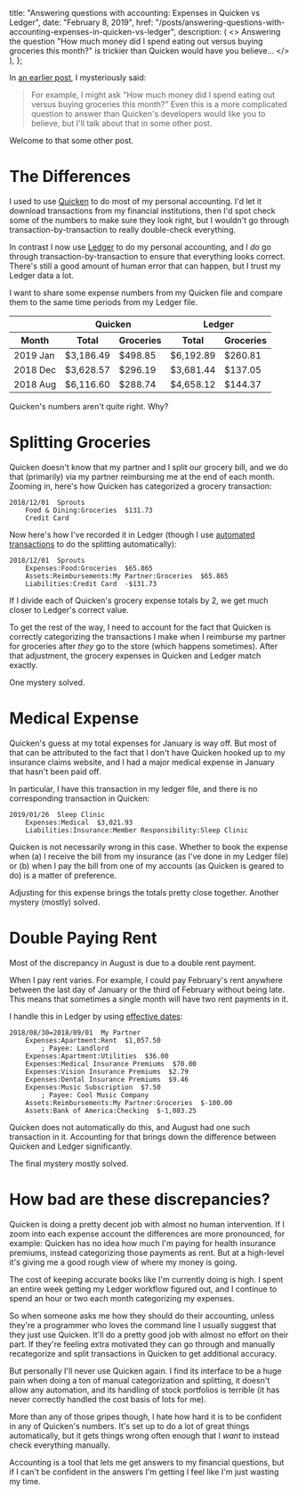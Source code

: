 
  title: "Answering questions with accounting: Expenses in Quicken vs Ledger",
  date: "February 8, 2019",
  href: "/posts/answering-questions-with-accounting-expenses-in-quicken-vs-ledger",
  description: (
    <>
      Answering the question "How much money did I spend eating out versus
      buying groceries this month?" is trickier than Quicken would have you
      believe…
    </>
  ),
};


In [an earlier post](/posts/accounting-reimbursements), I mysteriously said:

> For example, I might ask "How much money did I spend eating out versus buying groceries this month?" Even this is a more complicated question to answer than Quicken's developers would like you to believe, but I'll talk about that in some other post.

Welcome to that some other post.

# The Differences

I used to use [Quicken](https://www.quicken.com/) to do most of my personal accounting. I'd let it download transactions from my financial institutions, then I'd spot check some of the numbers to make sure they look right, but I wouldn't go through transaction-by-transaction to really double-check everything.

In contrast I now use [Ledger](https://www.ledger-cli.org/) to do my personal accounting, and I _do_ go through transaction-by-transaction to ensure that everything looks correct. There's still a good amount of human error that can happen, but I trust my Ledger data a lot.

I want to share some expense numbers from my Quicken file and compare them to the same time periods from my Ledger file.

<Table>
  <thead>
    <tr>
      <th></th>
      <th colSpan="2">Quicken</th>
      <th colSpan="2">Ledger</th>
    </tr>
    <tr>
      <th>Month</th>
      <th>Total</th>
      <th>Groceries</th>
      <th>Total</th>
      <th>Groceries</th>
    </tr>
  </thead>
  <tbody>
    <tr>
      <td>2019 Jan</td>
      <td>$3,186.49</td>
      <td>$498.85</td>
      <td>$6,192.89</td>
      <td>$260.81</td>
    </tr>
    <tr>
      <td>2018 Dec</td>
      <td>$3,628.57</td>
      <td>$296.19</td>
      <td>$3,681.44</td>
      <td>$137.05</td>
    </tr>
    <tr>
      <td>2018 Aug</td>
      <td>$6,116.60</td>
      <td>$288.74</td>
      <td>$4,658.12</td>
      <td>$144.37</td>
    </tr>
  </tbody>
</Table>

Quicken's numbers aren't quite right. Why?

# Splitting Groceries

Quicken doesn't know that my partner and I split our grocery bill, and we do that (primarily) via my partner reimbursing me at the end of each month. Zooming in, here's how Quicken has categorized a grocery transaction:

```
2018/12/01  Sprouts
    Food & Dining:Groceries  $131.73
    Credit Card
```

Now here's how I've recorded it in Ledger (though I use [automated transactions](https://www.ledger-cli.org/3.0/doc/ledger3.html#Automated-Transactions) to do the splitting automatically):

```
2018/12/01  Sprouts
    Expenses:Food:Groceries  $65.865
    Assets:Reimbursements:My Partner:Groceries  $65.865
    Liabilities:Credit Card  -$131.73
```

If I divide each of Quicken's grocery expense totals by 2, we get much closer to Ledger's correct value.

To get the rest of the way, I need to account for the fact that Quicken is correctly categorizing the transactions I make when I reimburse my partner for groceries after _they_ go to the store (which happens sometimes). After that adjustment, the grocery expenses in Quicken and Ledger match exactly.

One mystery solved.

# Medical Expense

Quicken's guess at my total expenses for January is way off. But most of that can be attributed to the fact that I don't have Quicken hooked up to my insurance claims website, and I had a major medical expense in January that hasn't been paid off.

In particular, I have this transaction in my ledger file, and there is no corresponding transaction in Quicken:

```
2019/01/26  Sleep Clinic
    Expenses:Medical  $3,021.93
    Liabilities:Insurance:Member Responsibility:Sleep Clinic
```

Quicken is not necessarily wrong in this case. Whether to book the expense when (a) I receive the bill from my insurance (as I've done in my Ledger file) or (b) when I pay the bill from one of my accounts (as Quicken is geared to do) is a matter of preference.

Adjusting for this expense brings the totals pretty close together. Another mystery (mostly) solved.

# Double Paying Rent

Most of the discrepancy in August is due to a double rent payment.

When I pay rent varies. For example, I could pay February's rent anywhere between the last day of January or the third of February without being late. This means that sometimes a single month will have two rent payments in it.

I handle this in Ledger by using [effective dates](https://www.ledger-cli.org/3.0/doc/ledger3.html#Effective-Dates):

```
2018/08/30=2018/09/01  My Partner
    Expenses:Apartment:Rent  $1,057.50
        ; Payee: Landlord
    Expenses:Apartment:Utilities  $36.00
    Expenses:Medical Insurance Premiums  $70.00
    Expenses:Vision Insurance Premiums  $2.79
    Expenses:Dental Insurance Premiums  $9.46
    Expenses:Music Subscription  $7.50
        ; Payee: Cool Music Company
    Assets:Reimbursements:My Partner:Groceries  $-100.00
    Assets:Bank of America:Checking  $-1,083.25
```

Quicken does not automatically do this, and August had one such transaction in it. Accounting for that brings down the difference between Quicken and Ledger significantly.

The final mystery mostly solved.

# How bad are these discrepancies?

Quicken is doing a pretty decent job with almost no human intervention. If I zoom into each expense account the differences are more pronounced, for example: Quicken has no idea how much I'm paying for health insurance premiums, instead categorizing those payments as rent. But at a high-level it's giving me a good rough view of where my money is going.

The cost of keeping accurate books like I'm currently doing is high. I spent an entire week getting my Ledger workflow figured out, and I continue to spend an hour or two each month categorizing my expenses.

So when someone asks me how they should do their accounting, unless they're a programmer who loves the command line I usually suggest that they just use Quicken. It'll do a pretty good job with almost no effort on their part. If they're feeling extra motivated they can go through and manually recategorize and split transactions in Quicken to get additional accuracy.

But personally I'll never use Quicken again. I find its interface to be a huge pain when doing a ton of manual categorization and splitting, it doesn't allow any automation, and its handling of stock portfolios is terrible (it has never correctly handled the cost basis of lots for me).

More than any of those gripes though, I hate how hard it is to be confident in any of Quicken's numbers. It's set up to do a lot of great things automatically, but it gets things wrong often enough that I _want_ to instead check everything manually.

Accounting is a tool that lets me get answers to my financial questions, but if I can't be confident in the answers I'm getting I feel like I'm just wasting my time.
